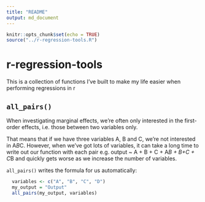```yaml
---
title: "README"
output: md_document
---
```


```r
knitr::opts_chunk$set(echo = TRUE)
source("../r-regression-tools.R")
```

# r-regression-tools

This is a collection of functions I've built to make my life easier when
performing regressions in r


## `all_pairs()`

When investigating marginal effects, we're often only interested in the first-order
effects, i.e. those between two variables only. 

That means that if we have three variables A, B and C, we're not interested in A*B*C. However, when we've got lots of variables, it can take a long time to write out our function with each pair e.g. output ~ A + B + C + A*B + B+C + C*B and quickly gets worse as we increase the number of variables. 

`all_pairs()` writes the formula for us automatically:

```r
  variables <- c("A", "B", "C", "D")
  my_output = "Output"
  all_pairs(my_output, variables)
```




